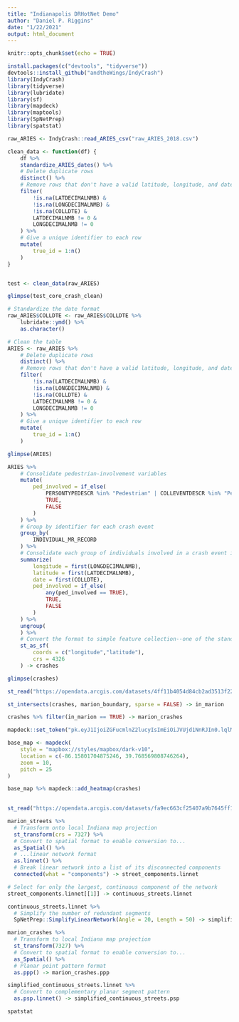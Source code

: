 ```yaml
---
title: "Indianapolis DRHotNet Demo"
author: "Daniel P. Riggins"
date: "1/22/2021"
output: html_document
---
```


```r
knitr::opts_chunk$set(echo = TRUE)
```

```r
install.packages(c("devtools", "tidyverse"))
devtools::install_github("andtheWings/IndyCrash")
library(IndyCrash)
library(tidyverse)
library(lubridate)
library(sf)
library(mapdeck)
library(maptools)
library(SpNetPrep)
library(spatstat)
```

```r

raw_ARIES <- IndyCrash::read_ARIES_csv("raw_ARIES_2018.csv")

```

```r


clean_data <- function(df) {
    df %>%
    standardize_ARIES_dates() %>%
    # Delete duplicate rows
    distinct() %>%
    # Remove rows that don't have a valid latitude, longitude, and date
    filter(
        !is.na(LATDECIMALNMB) & 
        !is.na(LONGDECIMALNMB) &
        !is.na(COLLDTE) &
        LATDECIMALNMB != 0 & 
        LONGDECIMALNMB != 0
    ) %>%
    # Give a unique identifier to each row
    mutate(
        true_id = 1:n()
    )
}


test <- clean_data(raw_ARIES)

glimpse(test_core_crash_clean)
```

```r
# Standardize the date format
raw_ARIES$COLLDTE <- raw_ARIES$COLLDTE %>% 
    lubridate::ymd() %>% 
    as.character()

# Clean the table
ARIES <- raw_ARIES %>%
    # Delete duplicate rows
    distinct() %>%
    # Remove rows that don't have a valid latitude, longitude, and date
    filter(
        !is.na(LATDECIMALNMB) & 
        !is.na(LONGDECIMALNMB) &
        !is.na(COLLDTE) &
        LATDECIMALNMB != 0 & 
        LONGDECIMALNMB != 0
    ) %>%
    # Give a unique identifier to each row
    mutate(
        true_id = 1:n()
    )

glimpse(ARIES)
```

```r

ARIES %>%
    # Consolidate pedestrian-involvement variables
    mutate(
        ped_involved = if_else(
            PERSONTYPEDESCR %in% "Pedestrian" | COLLEVENTDESCR %in% "Pedestrian",
            TRUE,
            FALSE
        )
    ) %>%
    # Group by identifier for each crash event
    group_by(
        INDIVIDUAL_MR_RECORD
    ) %>%
    # Consolidate each group of individuals involved in a crash event into one record
    summarize(
        longitude = first(LONGDECIMALNMB),
        latitude = first(LATDECIMALNMB),
        date = first(COLLDTE),
        ped_involved = if_else(
            any(ped_involved == TRUE),
            TRUE,
            FALSE
        )
    ) %>%
    ungroup(
    ) %>%
    # Convert the format to simple feature collection--one of the standard formats for geographic analysis in R
    st_as_sf(
        coords = c("longitude","latitude"),
        crs = 4326
    ) -> crashes

glimpse(crashes)
```

```r
st_read("https://opendata.arcgis.com/datasets/4ff11b4054d84cb2ad3513f228624d2b_9.geojson") -> marion_boundary

st_intersects(crashes, marion_boundary, sparse = FALSE) -> in_marion

crashes %>% filter(in_marion == TRUE) -> marion_crashes

```

```r
mapdeck::set_token("pk.eyJ1IjoiZGFucmlnZ2lucyIsImEiOiJVUjd1NnRJIn0.lqlMQwXYjt6R2heJOYo_sw")

base_map <- mapdeck(
    style = "mapbox://styles/mapbox/dark-v10",
    location = c(-86.15801704875246, 39.768569808746264),
    zoom = 10,
    pitch = 25
)

base_map %>% mapdeck::add_heatmap(crashes)
    

```

```r
st_read("https://opendata.arcgis.com/datasets/fa9ec663cf25407a9b7645ff14334a7f_13.geojson") -> marion_streets

marion_streets %>%
  # Transform onto local Indiana map projection
  st_transform(crs = 7327) %>%
  # Convert to spatial format to enable conversion to...
  as_Spatial() %>% 
  # ...linear network format
  as.linnet() %>%
  # Break linear network into a list of its disconnected components
  connected(what = "components") -> street_components.linnet

# Select for only the largest, continuous component of the network
street_components.linnet[[1]] -> continuous_streets.linnet

```

```r
continuous_streets.linnet %>%
  # Simplify the number of redundant segments
  SpNetPrep::SimplifyLinearNetwork(Angle = 20, Length = 50) -> simplified_continuous_streets.linnet
```

```r
marion_crashes %>%
  # Transform to local Indiana map projection
  st_transform(7327) %>%
  # Convert to spatial format to enable conversion to...
  as_Spatial() %>%
  # Planar point pattern format
  as.ppp() -> marion_crashes.ppp

simplified_continuous_streets.linnet %>% 
  # Convert to complementary planar segment pattern
  as.psp.linnet() -> simplified_continuous_streets.psp

spatstat
  
```

